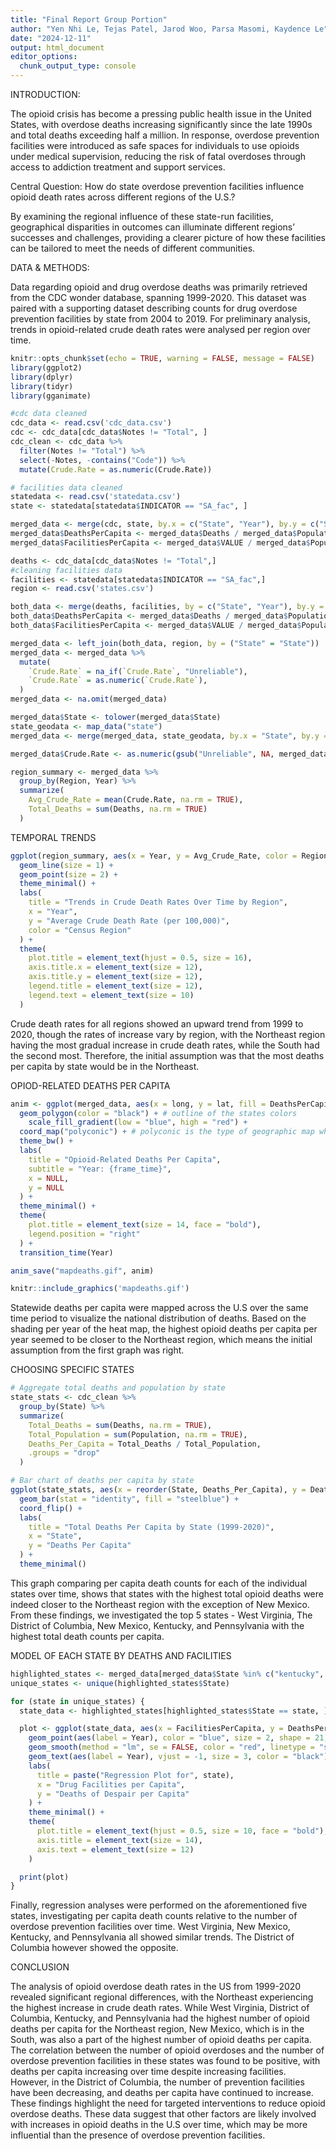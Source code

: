 ```yaml
---
title: "Final Report Group Portion"
author: "Yen Nhi Le, Tejas Patel, Jarod Woo, Parsa Masomi, Kaydence Le"
date: "2024-12-11"
output: html_document
editor_options: 
  chunk_output_type: console
---
```


INTRODUCTION:

The opioid crisis has become a pressing public health issue in the United States, with overdose deaths increasing significantly since the late 1990s and total deaths exceeding half a million. In response, overdose prevention facilities were introduced as safe spaces for individuals to use opioids under medical supervision, reducing the risk of fatal overdoses through access to addiction treatment and support services.

Central Question: How do state overdose prevention facilities influence opioid death rates across different regions of the U.S.?

By examining the regional influence of these state-run facilities, geographical disparities in outcomes can illuminate different regions' successes and challenges, providing a clearer picture of how these facilities can be tailored to meet the needs of different communities. 



DATA & METHODS:

Data regarding opioid and drug overdose deaths was primarily retrieved from the CDC wonder database, spanning 1999-2020. This dataset was paired with a supporting dataset describing counts for drug overdose prevention facilities by state from 2004 to 2019. For preliminary analysis, trends in opioid-related crude death rates were analysed per region over time.


```r
knitr::opts_chunk$set(echo = TRUE, warning = FALSE, message = FALSE)
library(ggplot2)
library(dplyr)
library(tidyr)
library(gganimate)
```

```r
#cdc data cleaned
cdc_data <- read.csv('cdc_data.csv')
cdc <- cdc_data[cdc_data$Notes != "Total", ]
cdc_clean <- cdc_data %>%
  filter(Notes != "Total") %>%
  select(-Notes, -contains("Code")) %>%
  mutate(Crude.Rate = as.numeric(Crude.Rate))
```

```r
# facilities data cleaned 
statedata <- read.csv('statedata.csv')
state <- statedata[statedata$INDICATOR == "SA_fac", ]
```

```r
merged_data <- merge(cdc, state, by.x = c("State", "Year"), by.y = c("STATE", "YEAR"))
merged_data$DeathsPerCapita <- merged_data$Deaths / merged_data$Population
merged_data$FacilitiesPerCapita <- merged_data$VALUE / merged_data$Population
```

```r
deaths <- cdc_data[cdc_data$Notes != "Total",]
#cleaning facilities data
facilities <- statedata[statedata$INDICATOR == "SA_fac",]
region <- read.csv('states.csv')
```

```r
both_data <- merge(deaths, facilities, by = c("State", "Year"), by.y = c("STATE", "YEAR"))
both_data$DeathsPerCapita <- merged_data$Deaths / merged_data$Population
both_data$FacilitiesPerCapita <- merged_data$VALUE / merged_data$Population
```

```r
merged_data <- left_join(both_data, region, by = ("State" = "State"))
merged_data <- merged_data %>% 
  mutate(
    `Crude.Rate` = na_if(`Crude.Rate`, "Unreliable"),
    `Crude.Rate` = as.numeric(`Crude.Rate`), 
  )
merged_data <- na.omit(merged_data)
```

```r
merged_data$State <- tolower(merged_data$State)
state_geodata <- map_data("state")
merged_data <- merge(merged_data, state_geodata, by.x = "State", by.y = "region")
```

```r
merged_data$Crude.Rate <- as.numeric(gsub("Unreliable", NA, merged_data$Crude.Rate))

region_summary <- merged_data %>%
  group_by(Region, Year) %>%
  summarize(
    Avg_Crude_Rate = mean(Crude.Rate, na.rm = TRUE),
    Total_Deaths = sum(Deaths, na.rm = TRUE)
  )
```


TEMPORAL TRENDS
```r
ggplot(region_summary, aes(x = Year, y = Avg_Crude_Rate, color = Region)) +
  geom_line(size = 1) +
  geom_point(size = 2) +
  theme_minimal() +
  labs(
    title = "Trends in Crude Death Rates Over Time by Region",
    x = "Year",
    y = "Average Crude Death Rate (per 100,000)",
    color = "Census Region"
  ) +
  theme(
    plot.title = element_text(hjust = 0.5, size = 16),
    axis.title.x = element_text(size = 12),
    axis.title.y = element_text(size = 12),
    legend.title = element_text(size = 12),
    legend.text = element_text(size = 10)
  )
```

Crude death rates for all regions showed an upward trend from 1999 to 2020, though the rates of increase vary by region, with the Northeast region having the most gradual increase in crude death rates, while the South had the second most. Therefore, the initial assumption was that the most deaths per capita by state would be in the Northeast. 


OPIOD-RELATED DEATHS PER CAPITA
```r
anim <- ggplot(merged_data, aes(x = long, y = lat, fill = DeathsPerCapita, group=group)) + # ggplot 
  geom_polygon(color = "black") + # outline of the states colors
    scale_fill_gradient(low = "blue", high = "red") +
  coord_map("polyconic") + # polyconic is the type of geographic map which uses long and lat based on the cones which fill the Earth
  theme_bw() + 
  labs(
    title = "Opioid-Related Deaths Per Capita",
    subtitle = "Year: {frame_time}",
    x = NULL,
    y = NULL
  ) +
  theme_minimal() +
  theme(
    plot.title = element_text(size = 14, face = "bold"),
    legend.position = "right"
  ) +
  transition_time(Year)
```

```r
anim_save("mapdeaths.gif", anim)

knitr::include_graphics('mapdeaths.gif')
```

Statewide deaths per capita were mapped across the U.S over the same time period to visualize the national distribution of deaths. Based on the shading per year of the heat map, the highest opioid deaths per capita per year seemed to be closer to the Northeast region, which means the initial assumption from the first graph was right.


CHOOSING SPECIFIC STATES
```r
# Aggregate total deaths and population by state
state_stats <- cdc_clean %>%
  group_by(State) %>%
  summarize(
    Total_Deaths = sum(Deaths, na.rm = TRUE),
    Total_Population = sum(Population, na.rm = TRUE),
    Deaths_Per_Capita = Total_Deaths / Total_Population,
    .groups = "drop"
  )

# Bar chart of deaths per capita by state
ggplot(state_stats, aes(x = reorder(State, Deaths_Per_Capita), y = Deaths_Per_Capita)) +
  geom_bar(stat = "identity", fill = "steelblue") +
  coord_flip() +
  labs(
    title = "Total Deaths Per Capita by State (1999-2020)",
    x = "State",
    y = "Deaths Per Capita"
  ) +
  theme_minimal()
```

This graph comparing per capita death counts for each of the individual states over time, shows that states with the highest total opioid deaths were indeed closer to the Northeast region with the exception of New Mexico. From these findings, we investigated the top 5 states - West Virginia, The District of Columbia, New Mexico, Kentucky, and Pennsylvania with the highest total death counts per capita.


MODEL OF EACH STATE BY DEATHS AND FACILITIES
```r
highlighted_states <- merged_data[merged_data$State %in% c("kentucky", "west virginia", "pennsylvania", "new mexico", "district of columbia"), ]
unique_states <- unique(highlighted_states$State)

for (state in unique_states) {
  state_data <- highlighted_states[highlighted_states$State == state, ]

  plot <- ggplot(state_data, aes(x = FacilitiesPerCapita, y = DeathsPerCapita)) +
    geom_point(aes(label = Year), color = "blue", size = 2, shape = 21, stroke = 1) +  
    geom_smooth(method = "lm", se = FALSE, color = "red", linetype = "solid") +
    geom_text(aes(label = Year), vjust = -1, size = 3, color = "black") +
    labs(
      title = paste("Regression Plot for", state),
      x = "Drug Facilities per Capita",
      y = "Deaths of Despair per Capita"
    ) +
    theme_minimal() +
    theme(
      plot.title = element_text(hjust = 0.5, size = 10, face = "bold"),
      axis.title = element_text(size = 14),
      axis.text = element_text(size = 12)
    )

  print(plot)
}
```

Finally, regression analyses were performed on the aforementioned five states, investigating per capita death counts relative to the number of overdose prevention facilities over time. West Virginia, New Mexico, Kentucky, and Pennsylvania all showed similar trends. The District of Columbia however showed the opposite. 


CONCLUSION

The analysis of opioid overdose death rates in the US from 1999-2020 revealed significant regional differences, with the Northeast experiencing the highest increase in crude death rates. While West Virginia, District of Columbia, Kentucky, and Pennsylvania had the highest number of opioid deaths per capita for the Northeast region,  New Mexico, which is in the South, was also a part of the highest number of opioid deaths per capita. The correlation between the number of opioid overdoses and the number of overdose prevention facilities in these states was found to be positive, with deaths per capita increasing over time despite increasing facilities. However, in the District of Columbia, the number of prevention facilities have been decreasing, and deaths per capita have continued to increase. These findings highlight the need for targeted interventions to reduce opioid overdose deaths. These data suggest that other factors are likely involved with increases in opioid deaths in the U.S over time, which may be more influential than the presence of overdose prevention facilities. 
